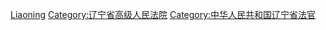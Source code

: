 [[Category:高级人民法院法官|Liaoning]]
[[Category:辽宁省高级人民法院|Category:辽宁省高级人民法院]]
[[Category:中华人民共和国辽宁省法官|Category:中华人民共和国辽宁省法官]]